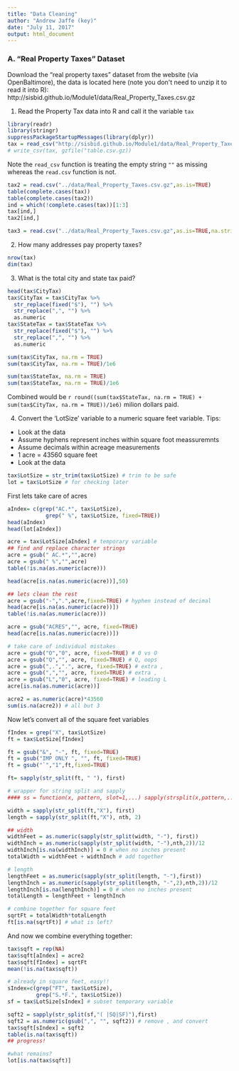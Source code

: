 ```yaml
---
title: "Data Cleaning"
author: "Andrew Jaffe (key)"
date: "July 11, 2017"
output: html_document
---
```


### A. "Real Property Taxes" Dataset 

Download the "real property taxes" dataset from the website (via OpenBaltimore), the data is located here (note you don\'t need to unzip it to read it into R):
http://sisbid.github.io/Module1/data/Real_Property_Taxes.csv.gz

1. Read the Property Tax data into R and call it the variable `tax`

```r
library(readr)
library(stringr)
suppressPackageStartupMessages(library(dplyr))
tax = read_csv("http://sisbid.github.io/Module1/data/Real_Property_Taxes.csv.gz")
# write_csv(tax, gzfile("table.csv.gz))
```

Note the `read_csv` function is treating the empty string `""` as missing whereas the `read.csv` function is not.

```r
tax2 = read.csv("../data/Real_Property_Taxes.csv.gz",as.is=TRUE)
table(complete.cases(tax))
table(complete.cases(tax2))
ind = which(!complete.cases(tax))[1:3]
tax[ind,]
tax2[ind,]
```

```r
tax3 = read.csv("../data/Real_Property_Taxes.csv.gz",as.is=TRUE,na.string="")
```

2. How many addresses pay property taxes? 

```r
nrow(tax)
dim(tax)
```

3. What is the total city and state tax paid?

```r
head(tax$CityTax)
tax$CityTax = tax$CityTax %>% 
  str_replace(fixed("$"), "") %>%
  str_replace(",", "") %>%
  as.numeric
tax$StateTax = tax$StateTax %>% 
  str_replace(fixed("$"), "") %>%
  str_replace(",", "") %>%
  as.numeric

sum(tax$CityTax, na.rm = TRUE)
sum(tax$CityTax, na.rm = TRUE)/1e6

sum(tax$StateTax, na.rm = TRUE)
sum(tax$StateTax, na.rm = TRUE)/1e6
```

Combined would be `r round((sum(tax$StateTax, na.rm = TRUE) + sum(tax$CityTax, na.rm = TRUE))/1e6)` milion dollars paid.


4. Convert the 'LotSize' variable to a numeric square feet variable. Tips:
* Look at the data 
* Assume hyphens represent inches within square foot meassuremnts 
* Assume decimals within acreage measurements
* 1 acre = 43560 square feet
* Look at the data 

```r
tax$LotSize = str_trim(tax$LotSize) # trim to be safe
lot = tax$LotSize # for checking later
```

First lets take care of acres

```r
aIndex= c(grep("AC.*", tax$LotSize),
            grep(" %", tax$LotSize, fixed=TRUE))
head(aIndex)
head(lot[aIndex])

acre = tax$LotSize[aIndex] # temporary variable
## find and replace character strings
acre = gsub(" AC.*","",acre)
acre = gsub(" %","",acre)
table(!is.na(as.numeric(acre)))

head(acre[is.na(as.numeric(acre))],50)

## lets clean the rest
acre = gsub("-",".",acre,fixed=TRUE) # hyphen instead of decimal
head(acre[is.na(as.numeric(acre))])
table(!is.na(as.numeric(acre)))

acre = gsub("ACRES","", acre, fixed=TRUE)
head(acre[is.na(as.numeric(acre))])

# take care of individual mistakes
acre = gsub("O","0", acre, fixed=TRUE) # 0 vs O
acre = gsub("Q","", acre, fixed=TRUE) # Q, oops
acre = gsub(",.",".", acre, fixed=TRUE) # extra ,
acre = gsub(",","", acre, fixed=TRUE) # extra ,
acre = gsub("L","0", acre, fixed=TRUE) # leading L
acre[is.na(as.numeric(acre))]

acre2 = as.numeric(acre)*43560 
sum(is.na(acre2)) # all but 3
```

Now let's convert all of the square feet variables

```r
fIndex = grep("X", tax$LotSize)
ft = tax$LotSize[fIndex]

ft = gsub("&", "-", ft, fixed=TRUE)
ft = gsub("IMP ONLY ", "", ft, fixed=TRUE)
ft = gsub("`","1",ft,fixed=TRUE)

ft= sapply(str_split(ft, " "), first)

# wrapper for string split and sapply
#### ss = function(x, pattern, slot=1,...) sapply(strsplit(x,pattern,...), "[", slot)

width = sapply(str_split(ft,"X"), first)
length = sapply(str_split(ft,"X"), nth, 2) 

## width
widthFeet = as.numeric(sapply(str_split(width, "-"), first))
widthInch = as.numeric(sapply(str_split(width, "-"),nth,2))/12
widthInch[is.na(widthInch)] = 0 # when no inches present
totalWidth = widthFeet + widthInch # add together

# length
lengthFeet = as.numeric(sapply(str_split(length, "-"),first))
lengthInch = as.numeric(sapply(str_split(length, "-",2),nth,2))/12
lengthInch[is.na(lengthInch)] = 0 # when no inches present
totalLength = lengthFeet + lengthInch

# combine together for square feet
sqrtFt = totalWidth*totalLength 
ft[is.na(sqrtFt)] # what is left?
```

And now we combine everything together:

```r
tax$sqft = rep(NA)
tax$sqft[aIndex] = acre2
tax$sqft[fIndex] = sqrtFt
mean(!is.na(tax$sqft))

# already in square feet, easy!!
sIndex=c(grep("FT", tax$LotSize), 
         grep("S.*F.", tax$LotSize))
sf = tax$LotSize[sIndex] # subset temporary variable

sqft2 = sapply(str_split(sf,"( |SQ|SF)"),first)
sqft2 = as.numeric(gsub(",", "", sqft2)) # remove , and convert
tax$sqft[sIndex] = sqft2
table(is.na(tax$sqft)) 
## progress!

#what remains?
lot[is.na(tax$sqft)]
```

